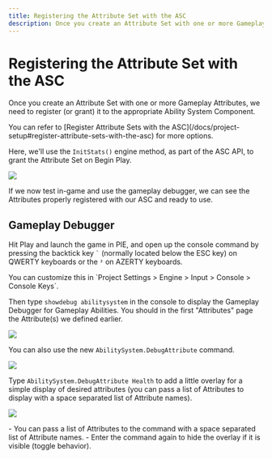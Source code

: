 ```yaml
---
title: Registering the Attribute Set with the ASC
description: Once you create an Attribute Set with one or more Gameplay Attributes, we need to register (or grant) it to the appropriate Ability System Component.
---
```



# Registering the Attribute Set with the ASC

Once you create an Attribute Set with one or more Gameplay Attributes, we need to register (or grant) it to the appropriate Ability System Component.

<Callout type="info">
You can refer to [Register Attribute Sets with the ASC](/docs/project-setup#register-attribute-sets-with-the-asc) for more options.
</Callout>

Here, we'll use the `InitStats()` engine method, as part of the ASC API, to grant the Attribute Set on Begin Play.

![](./registering-the-attribute-set-with-the-asc/AttributeSets_Register_BeginPlay_InitStats.png)

If we now test in-game and use the gameplay debugger, we can see the Attributes properly registered with our ASC and ready to use.

## Gameplay Debugger

Hit Play and launch the game in PIE, and open up the console command by pressing the backtick key <code className="nx-border-black nx-border-opacity-[0.04] nx-bg-opacity-[0.03] nx-bg-black nx-break-words nx-rounded-md nx-border nx-py-0.5 nx-px-[.25em] nx-text-[.9em] dark:nx-border-white/10 dark:nx-bg-white/10">\`</code> (normally located below the ESC key) on QWERTY keyboards or the `²` on AZERTY keyboards.

<Callout type="info">
You can customize this in `Project Settings > Engine > Input > Console > Console Keys`.
</Callout>

Then type `showdebug abilitysystem` in the console to display the Gameplay Debugger for Gameplay Abilities. You should in the first "Attributes" page the Attribute(s) we defined earlier.

![](./registering-the-attribute-set-with-the-asc/AttributeSets_Register_ShowDebugAbilitySystem.png)

You can also use the new `AbilitySystem.DebugAttribute` command.

![](./registering-the-attribute-set-with-the-asc/AttributeSets_Register_DebugAttribute.png)

Type `AbilitySystem.DebugAttribute Health` to add a little overlay for a simple display of desired attributes (you can pass a list of Attributes to display with a space separated list of Attribute names).

![](./registering-the-attribute-set-with-the-asc/AttributeSets_Register_DebugAttribute_02.png)

<Callout type="info">
- You can pass a list of Attributes to the command with a space separated list of Attribute names.
- Enter the command again to hide the overlay if it is visible (toggle behavior).
</Callout>